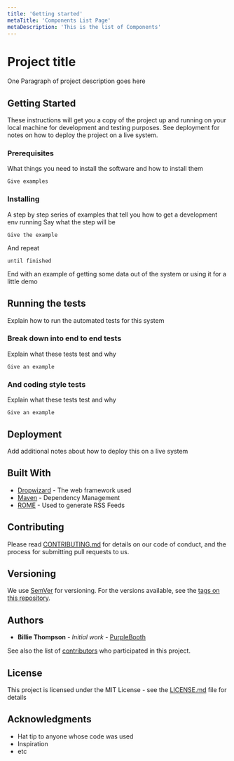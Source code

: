 ```yaml
---
title: 'Getting started'
metaTitle: 'Components List Page'
metaDescription: 'This is the list of Components'
---
```


# Project title

One Paragraph of project description goes here

## Getting Started

These instructions will get you a copy of the project up and running on your local machine for development and testing purposes. See deployment for notes on how to deploy the project on a live system.

### Prerequisites

What things you need to install the software and how to install them

```
Give examples
```

### Installing

A step by step series of examples that tell you how to get a development env running Say what the step will be

```
Give the example
```

And repeat

```
until finished
```

End with an example of getting some data out of the system or using it for a little demo

## Running the tests

Explain how to run the automated tests for this system

### Break down into end to end tests

Explain what these tests test and why

```
Give an example
```

### And coding style tests

Explain what these tests test and why

```
Give an example
```

## Deployment

Add additional notes about how to deploy this on a live system

## Built With

- [Dropwizard](http://www.dropwizard.io/1.0.2/docs/) - The web framework used
- [Maven](https://maven.apache.org/) - Dependency Management
- [ROME](https://rometools.github.io/rome/) - Used to generate RSS Feeds

## Contributing

Please read [CONTRIBUTING.md](https://gist.github.com/PurpleBooth/b24679402957c63ec426) for details on our code of conduct, and the process for submitting pull requests to us.

## Versioning

We use [SemVer](http://semver.org/) for versioning. For the versions available, see the [tags on this repository](https://github.com/your/project/tags).

## Authors

- **Billie Thompson** - _Initial work_ - [PurpleBooth](https://github.com/PurpleBooth)

See also the list of [contributors](https://github.com/your/project/contributors) who participated in this project.

## License

This project is licensed under the MIT License - see the [LICENSE.md](LICENSE.md) file for details

## Acknowledgments

- Hat tip to anyone whose code was used
- Inspiration
- etc
